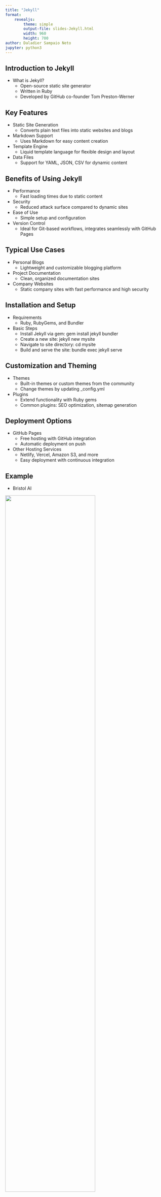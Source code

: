 ```yaml
---
title: "Jekyll"
format:
    revealjs:
        theme: simple
        output-file: slides-Jekyll.html
        width: 960
        height: 700
author: Daladier Sampaio Neto
jupyter: python3
---
```


## Introduction to Jekyll

- What is Jekyll?
    - Open-source static site generator
    - Written in Ruby
    - Developed by GitHub co-founder Tom Preston-Werner

## Key Features

- Static Site Generation
    - Converts plain text files into static websites and blogs
- Markdown Support
    - Uses Markdown for easy content creation
- Template Engine
    - Liquid template language for flexible design and layout
- Data Files
    - Support for YAML, JSON, CSV for dynamic content

## Benefits of Using Jekyll

- Performance
    - Fast loading times due to static content
- Security
    - Reduced attack surface compared to dynamic sites
- Ease of Use
    - Simple setup and configuration
- Version Control
    - Ideal for Git-based workflows, integrates seamlessly with GitHub Pages

## Typical Use Cases

- Personal Blogs
    - Lightweight and customizable blogging platform
- Project Documentation
    - Clean, organized documentation sites
- Company Websites
    - Static company sites with fast performance and high security

## Installation and Setup

- Requirements
    - Ruby, RubyGems, and Bundler
- Basic Steps
    - Install Jekyll via gem: gem install jekyll bundler
    - Create a new site: jekyll new mysite
    - Navigate to site directory: cd mysite
    - Build and serve the site: bundle exec jekyll serve

## Customization and Theming

- Themes
    - Built-in themes or custom themes from the community
    - Change themes by updating _config.yml
- Plugins
    - Extend functionality with Ruby gems
    - Common plugins: SEO optimization, sitemap generation

## Deployment Options

- GitHub Pages
    - Free hosting with GitHub integration
    - Automatic deployment on push
- Other Hosting Services
    - Netlify, Vercel, Amazon S3, and more
    - Easy deployment with continuous integration

## Example

- Bristol AI

![](jekyll_files/bristol_ai.png){.absolute height=75% top=175 left=150}

## GitHub Integration

- Seamless workflows
    - Jekyll and GitHub Pages work together to provide a streamlined workflow for building and deploying static websites.
    - GitHub Pages 
- Deployments directy from a repository
- Simple configuration
- Automatic Builds
    - Continuous Deployment
    - The page deployment automatically updates your website



## Conclusion

- Why Choose Jekyll?
    - Efficient, secure, and easy to use
    - Ideal for developers and non-developers alike
    - Robust community and extensive documentation
